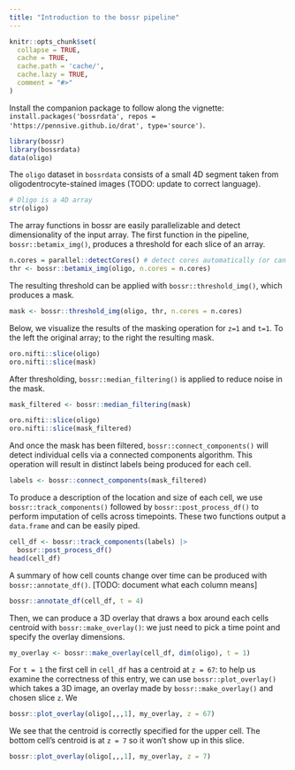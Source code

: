 ```yaml
---
title: "Introduction to the bossr pipeline"
---
```


```r
knitr::opts_chunk$set(
  collapse = TRUE,
  cache = TRUE,
  cache.path = 'cache/',
  cache.lazy = TRUE,
  comment = "#>"
)
```

Install the companion package to follow along the vignette: `install.packages('bossrdata', repos = 'https://pennsive.github.io/drat', type='source')`. 


```r
library(bossr)
library(bossrdata)
data(oligo)
```

The `oligo` dataset in `bossrdata` consists of a small 4D segment taken from oligodentrocyte-stained images (TODO: update to correct language).

```r
# Oligo is a 4D array
str(oligo)
```

The array functions in bossr are easily parallelizable and detect dimensionality of the input array. The first function in the pipeline, `bossr::betamix_img()`, produces a threshold for each slice of an array. 

```r
n.cores = parallel::detectCores() # detect cores automatically (or can also be set manually)
thr <- bossr::betamix_img(oligo, n.cores = n.cores)
```

The resulting threshold can be applied with `bossr::threshold_img()`, which produces a mask.

```r
mask <- bossr::threshold_img(oligo, thr, n.cores = n.cores)
```

Below, we visualize the results of the masking operation for `z=1` and `t=1`. To the left the original array; to the right the resulting mask.

```r
oro.nifti::slice(oligo)
oro.nifti::slice(mask)
```

After thresholding, `bossr::median_filtering()` is applied to reduce noise in the mask. 

```r
mask_filtered <- bossr::median_filtering(mask)
```

```r
oro.nifti::slice(oligo)
oro.nifti::slice(mask_filtered)
```

And once the mask has been filtered, `bossr::connect_components()` will detect individual cells via a connected components algorithm. This operation will result in distinct labels being produced for each cell.

```r
labels <- bossr::connect_components(mask_filtered)
```

To produce a description of the location and size of each cell, we use `bossr::track_components()` followed by `bossr::post_process_df()` to perform imputation of cells across timepoints. These two functions output a `data.frame` and can be easily piped. 

```r
cell_df <- bossr::track_components(labels) |> 
  bossr::post_process_df()
head(cell_df)
```

A summary of how cell counts change over time can be produced with `bossr::annotate_df()`. [TODO: document what each column means]

```r
bossr::annotate_df(cell_df, t = 4)
```

Then, we can produce a 3D overlay that draws a box around each cells centroid with `bossr::make_overlay()`: we just need to pick a time point and specify the overlay dimensions. 

```r
my_overlay <- bossr::make_overlay(cell_df, dim(oligo), t = 1)
```

For `t = 1` the first cell in `cell_df` has a centroid at `z = 67`: to help us examine the correctness of this entry, we can use `bossr::plot_overlay()` which takes a 3D image, an overlay made by `bossr::make_overlay()` and chosen slice `z`. We 

```r
bossr::plot_overlay(oligo[,,,1], my_overlay, z = 67)
```

We see that the centroid is correctly specified for the upper cell. The bottom cell's centroid is at `z = 7` so it won't show up in this slice.

```r
bossr::plot_overlay(oligo[,,,1], my_overlay, z = 7)
```


